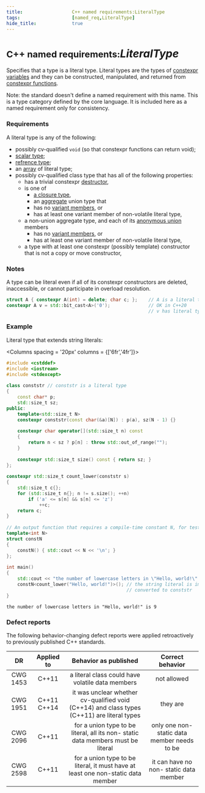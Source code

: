 ```yaml
---
title:                  C++ named requirements:LiteralType  
tags:                   [named_req,LiteralType]
hide_title:             true
---
```



# <Since v='cpp11'><small>C++ named requirements:</small>*LiteralType*</Since>

Specifies that a type is a literal type. Literal types are the types of [constexpr variables](/docs/std/language/constexpr#constexpr-variable) and they can be constructed, 
manipulated, and returned from [constexpr functions](/docs/std/language/constexpr#constexpr-functions).

Note: the standard doesn't define a named requirement with this name. This is a type category defined by the core language. 
It is included here as a named requirement only for consistency.

### Requirements
A literal type is any of the following:

* <Since v='cpp14'>possibly cv-qualified <code><a>void</a></code> (so that constexpr functions can return void);</Since>
* [scalar type](/docs/std/named_req/ScalarType);
* [refrence type](/docs/std/language/reference);
* an [array](/docs/std/language/array) of literal type;
* possibly cv-qualified class type that has all of the following properties:
    * has a <Until v='cpp20'>trivial</Until> <Since v='cpp20'>constexpr</Since> [destructor](/docs/std/language/destructor),
    * is one of
        * <Since v='cpp17'><a href="/docs/std/language/lambda">a closure type</a></Since>,
        * an [aggregate](/docs/std/language/aggregate_initialization#definitions) union type that
        * has no [variant members](/docs/std/language/union#union-like-classes), or
        * has at least one variant member of non-volatile literal type,
    * a non-union aggregate type, and each of its [anonymous union](/docs/std/language/union#anonymous-unions) members
        * has no [variant members](/docs/std/language/union#union-like-classes), or
        * has at least one variant member of non-volatile literal type,
    * a type with at least one constexpr (possibly template) constructor that is not a copy or move constructor,

### Notes
A type can be literal even if all of its constexpr constructors are deleted, inaccessible, or cannot participate in overload resolution.

```cpp
struct A { constexpr A(int) = delete; char c; };    // A is a literal type
constexpr A v = std::bit_cast<A>('0');              // OK in C++20
                                                    // v has literal type and thus can be constexpr
```

### Example
Literal type that extends string literals:

<Columns spacing = '20px' columns = {['6fr','4fr']}>
<div>

```cpp
#include <cstddef>
#include <iostream>
#include <stdexcept>
 
class conststr // conststr is a literal type
{
    const char* p;
    std::size_t sz;
public:
    template<std::size_t N>
    constexpr conststr(const char(&a)[N]) : p(a), sz(N - 1) {}
 
    constexpr char operator[](std::size_t n) const
    {
        return n < sz ? p[n] : throw std::out_of_range("");
    }
 
    constexpr std::size_t size() const { return sz; }
};
 
constexpr std::size_t count_lower(conststr s)
{
    std::size_t c{};
    for (std::size_t n{}; n != s.size(); ++n)
        if ('a' <= s[n] && s[n] <= 'z')
            ++c;
    return c;
}
 
// An output function that requires a compile-time constant N, for testing
template<int N>
struct constN
{
    constN() { std::cout << N << '\n'; }
};
 
int main()
{
    std::cout << "the number of lowercase letters in \"Hello, world!\" is ";
    constN<count_lower("Hello, world!")>(); // the string literal is implicitly
                                            // converted to conststr
}
```

</div>
<div>

```plaintext title="Result"
the number of lowercase letters in "Hello, world!" is 9
```

</div>
</Columns>

### Defect reports
The following behavior-changing defect reports were applied retroactively to previously published C++ standards.

|    DR    |  Applied to |                                    Behavior as published                                   |               Correct behavior              |
|:--------:|:-----------:|:------------------------------------------------------------------------------------------:|:-------------------------------------------:|
| CWG 1453 | C++11       | a literal class could have volatile data members                                           | not allowed                                 |
| CWG 1951 | C++11 C++14 | it was unclear whether cv-qualified void (C++14) and class types (C++11) are literal types | they are                                    |
| CWG 2096 | C++11       | for a union type to be literal, all its non- static data members must be literal           | only one non-static data member needs to be |
| CWG 2598 | C++11       | for a union type to be literal, it must have at least one non-static data member           | it can have no non- static data member      |